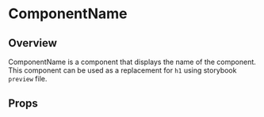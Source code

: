 
<Meta of={ComponentNameStory} />

# ComponentName

## Overview

ComponentName is a component that displays the name of the component.
This component can be used as a replacement for `h1` using storybook `preview` file.

<Canvas of={ComponentNameStory.Overview} />

## Props

<Controls />
